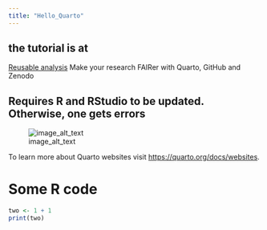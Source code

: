 ```yaml
---
title: "Hello_Quarto"
---
```


## the tutorial is at

[Reusable analysis](https://sib-swiss.github.io/reproducible-analysis-training/) Make your research FAIRer with Quarto, GitHub and Zenodo

## Requires R and RStudio to be updated. Otherwise, one gets errors

![image_alt_text](images/test_image.png)

To learn more about Quarto websites visit <https://quarto.org/docs/websites>.

# Some R code

```r
two <- 1 + 1
print(two)
```
